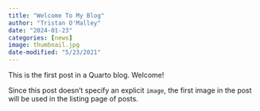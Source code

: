 ```yaml
---
title: "Welcome To My Blog"
author: "Tristan O'Malley"
date: "2024-01-23"
categories: [news]
image: thumbnail.jpg
date-modified: "5/23/2021"
---
```


This is the first post in a Quarto blog. Welcome!



Since this post doesn't specify an explicit `image`, the first image in the post will be used in the listing page of posts.
